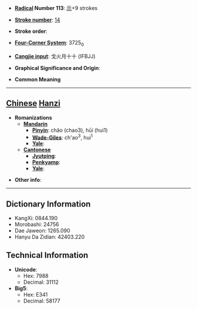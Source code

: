 * '''[[Wiktionary:Chinese radical index| Radical]] Number 113''': [[Wiktionary:Chinese radical index 示|示]]+9 strokes

* '''[[Wiktionary:Chinese total strokes index|Stroke number]]''': [[Wiktionary:Chinese total strokes index 14|14]]

* '''Stroke order''': 

* '''[[Wiktionary:Chinese four corner index|Four-Corner System]]''': 3725<sub>0</sub>

* '''[[Wiktionary:Chinese Cangjie index|Cangjie input]]''': 戈火月十十 (IFBJJ)

* '''Graphical Significance and Origin''': 

* '''Common Meaning'''

----

== [[Chinese]] [[Hanzi]] ==

* '''Romanizations'''
** '''[[Mandarin]]'''
*** '''[[Pinyin]]''': chǎo (chao3), hūi (hui1)
*** '''[[Wade-Giles]]''': ch'ao<sup>3</sup>, hui<sup>1</sup>
*** '''[[Yale]]''': 
** '''[[Cantonese]]'''
*** '''[[Jyutping]]''':
*** '''[[Penkyamp]]''': 
*** '''[[Yale]]''': 

* '''Other info''': 

----

== Dictionary Information ==

* KangXi: 0844.190
* Morobashi: 24756
* Dae Jaweon: 1265.090
* Hanyu Da Zidian: 42403.220

== Technical Information ==

* '''Unicode''':
** Hex: 7988
** Decimal: 31112
* '''Big5''':
** Hex: E341
** Decimal: 58177